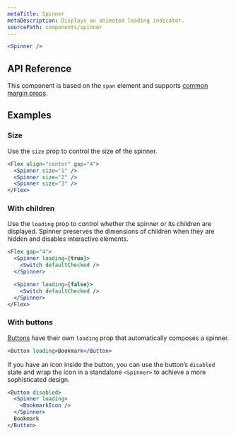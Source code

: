 ```yaml
---
metaTitle: Spinner
metaDescription: Displays an animated loading indicator.
sourcePath: components/spinner
---
```


```jsx live="true"
<Spinner />
```

## API Reference

This component is based on the `span` element and supports [common margin props](/themes/docs/theme/layout#margin-props).

<ThemesPropsTable defs="spinnerPropDefs" />

## Examples

### Size

Use the `size` prop to control the size of the spinner.

```jsx live="true"
<Flex align="center" gap="4">
  <Spinner size="1" />
  <Spinner size="2" />
  <Spinner size="3" />
</Flex>
```

### With children

Use the `loading` prop to control whether the spinner or its children are displayed. Spinner preserves the dimensions of children when they are hidden and disables interactive elements.

```jsx live="true"
<Flex gap="4">
  <Spinner loading={true}>
    <Switch defaultChecked />
  </Spinner>

  <Spinner loading={false}>
    <Switch defaultChecked />
  </Spinner>
</Flex>
```

### With buttons

[Buttons](/themes/docs/components/button) have their own `loading` prop that automatically composes a spinner.

```jsx live=true scroll=true
<Button loading>Bookmark</Button>
```

If you have an icon inside the button, you can use the button’s `disabled` state and wrap the icon in a standalone `<Spinner>` to achieve a more sophisticated design.

```jsx live=true scroll=true
<Button disabled>
  <Spinner loading>
    <BookmarkIcon />
  </Spinner>
  Bookmark
</Button>
```
